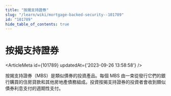 ```yaml
---
title: "按揭支持證券"
slug: "/learn/wiki/mortgage-backed-security--101789"
id: "101789"
hide_table_of_contents: true
---
```



# 按揭支持證券

<ArticleMeta id={101789} updatedAt={'2023-09-26 13:58:58'} />
<div className='border-solid border-b border-t-0 my-4 border-[var(--ifm-color-gray-300)]' />

按揭支持證券（MBS）是類似債券的投資產品。每個 MBS 由一束從發行它們的銀行購買的住房貸款和其他房地產債務組成。投資按揭支持證券的投資者會收到類似債券利息支付的週期性支付。
